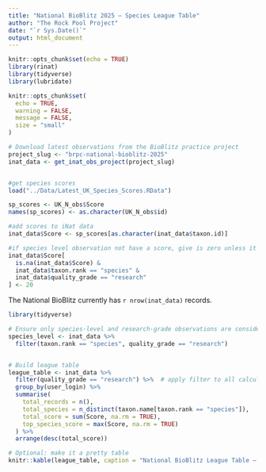 ```yaml
---
title: "National BioBlitz 2025 – Species League Table"
author: "The Rock Pool Project"
date: "`r Sys.Date()`"
output: html_document
---
```


```r
knitr::opts_chunk$set(echo = TRUE)
library(rinat)
library(tidyverse)
library(lubridate)

knitr::opts_chunk$set(
  echo = TRUE, 
  warning = FALSE, 
  message = FALSE,
  size = "small"
)
```

```r
# Download latest observations from the BioBlitz practice project
project_slug <- "brpc-national-bioblitz-2025"
inat_data <- get_inat_obs_project(project_slug)


#get species scores
load("../Data/Latest_UK_Species_Scores.RData")

sp_scores <- UK_N_obs$Score
names(sp_scores) <- as.character(UK_N_obs$id)

#add scores to iNat data
inat_data$Score <- sp_scores[as.character(inat_data$taxon.id)]

#if species level observation not have a score, give is zero unless it's Research grade then give it a 20
inat_data$Score[
  is.na(inat_data$Score) &
  inat_data$taxon.rank == "species" &
  inat_data$quality_grade == "research"
] <- 20

```

The National BioBlitz currently has `r nrow(inat_data)` records.

```r
library(tidyverse)

# Ensure only species-level and research-grade observations are considered for species count
species_level <- inat_data %>%
  filter(taxon.rank == "species", quality_grade == "research")


# Build league table
league_table <- inat_data %>%
  filter(quality_grade == "research") %>%  # apply filter to all calculations
  group_by(user_login) %>%
  summarise(
    total_records = n(),
    total_species = n_distinct(taxon.name[taxon.rank == "species"]),
    total_score = sum(Score, na.rm = TRUE),
    top_species_score = max(Score, na.rm = TRUE)
  ) %>%
  arrange(desc(total_score))

# Optional: make it a pretty table
knitr::kable(league_table, caption = "National BioBlitz League Table – Species Scoring")

```